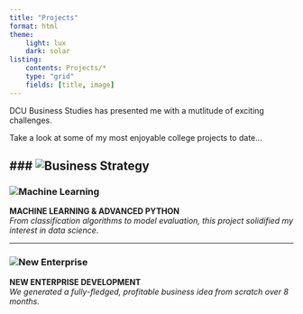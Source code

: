 ```yaml
---
title: "Projects"
format: html
theme: 
    light: lux
    dark: solar
listing: 
    contents: Projects/*
    type: "grid"
    fields: [title, image]
---
```



DCU Business Studies  has presented me with a mutlitude of exciting challenges.

Take a look at some of my most enjoyable college projects to date...

### ![Business Strategy](images/Business_strat.jpeg)
---

### ![Machine Learning](images/ML_thumbnail.jpeg)

**MACHINE LEARNING & ADVANCED PYTHON**  
*From classification algorithms to model evaluation, this project solidified my interest in data science.*

---

### ![New Enterprise](images/NED_thumbnail.jpeg)

**NEW ENTERPRISE DEVELOPMENT**  
*We generated a fully-fledged, profitable business idea from scratch over 8 months.*